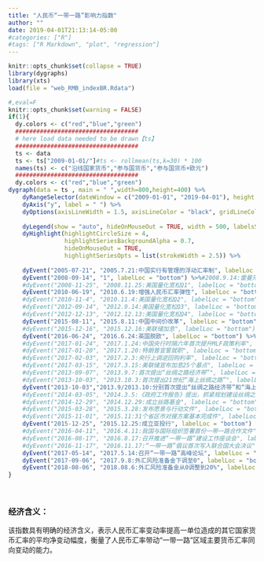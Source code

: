 ```yaml
---
title: "人民币“一带一路”影响力指数"
author: ""
date: 2019-04-01T21:13:14-05:00
#categories: ["R"] 
#tags: ["R Markdown", "plot", "regression"]
---
```


```r
knitr::opts_chunk$set(collapse = TRUE)
library(dygraphs)
library(xts)
load(file = "web_RMB_indexBR.Rdata")
```

```r
#,eval=F
knitr::opts_chunk$set(warning = FALSE)
if(1){
  dy.colors <- c("red","blue","green")
  ###################################
  # here load data needed to be drawn【ts】
  ###################################
  ts <- data 
  ts <- ts["2009-01-01/"]#ts <- rollmean(ts,k=30) * 100
  names(ts) <- c("沿线国家货币","参与国货币","参与国货币+欧元")
  ###################################
  dy.colors <- c("red","blue","green")
dygraph(data = ts , main = " ",width=800,height=400) %>%
    dyRangeSelector(dateWindow = c("2009-01-01", "2019-04-01"), height = 20)  %>%#valueRange = c(min(data)-4, max(data)+4)
    dyAxis("y", label = " ") %>%
    dyOptions(axisLineWidth = 1.5, axisLineColor = "black", gridLineColor = "lightblue", colors = dy.colors, strokeWidth = 2) %>%
    
    dyLegend(show = "auto", hideOnMouseOut = TRUE, width = 500, labelsSeparateLines = FALSE) %>%
    dyHighlight(highlightCircleSize = 4, 
                highlightSeriesBackgroundAlpha = 0.7,
                hideOnMouseOut = TRUE,
                highlightSeriesOpts = list(strokeWidth = 2.5)) %>%
    
    dyEvent("2005-07-21", "2005.7.21:中国实行有管理的浮动汇率制", labelLoc = "bottom") %>%
    dyEvent("2008-09-14", "1", labelLoc = "bottom") %>%#2008.9.14:雷曼兄弟破产
    #dyEvent("2008-11-25", "2008.11.25:美国量化宽松Q1", labelLoc = "bottom") %>%
    dyEvent("2010-06-19", "2010.6.19:增强人民币汇率弹性", labelLoc = "bottom") %>%
    #dyEvent("2010-11-4", "2010.11.4:美国量化宽松Q2", labelLoc = "bottom") %>%
    #dyEvent("2012-09-14", "2012.9.14:美国量化宽松Q3", labelLoc = "bottom") %>%
    #dyEvent("2012-12-13", "2012.12.13:美国量化宽松Q4", labelLoc = "bottom") %>%
    dyEvent("2015-08-11", "2015.8.11:中国中间价改革", labelLoc = "bottom") %>%
    #dyEvent("2015-12-16", "2015.12.16:美联储加息", labelLoc = "bottom") %>%
    dyEvent("2016-06-24", "2016.6.24:英国脱欧", labelLoc = "bottom") %>%
    #dyEvent("2017-01-24", "2017.1.24:中国央行时隔六年首次提升MLF政策利率", labelLoc = "bottom") %>%
    #dyEvent("2017-01-20", "2017.1.20:特朗普宣誓就职", labelLoc = "bottom") %>%
    #dyEvent("2017-02-03", "2017.2.3:央行上调逆回购利率", labelLoc = "bottom") %>%
    #dyEvent("2017-03-15", "2017.3.15:美联储宣布加息25个基点", labelLoc = "bottom") %>%
    #dyEvent("2013-09-07", "2013.9.7:首次提出“丝绸之路经济带”", labelLoc = "bottom") %>%
    #dyEvent("2013-10-03", "2013.10.3:首次提出21世纪“海上丝绸之路”", labelLoc = "bottom") %>%
    dyEvent("2013-10-03","2013.9/2013.10:分别首次提出“丝绸之路经济带”和“海上丝绸之路”", labelLoc = "bottom") %>%
    #dyEvent("2014-03-05", "2014.3.5:《政府工作报告》提出，抓紧规划建设丝绸之路经济带、21世纪海上丝绸之路", labelLoc = "bottom") %>%
    #dyEvent("2014-12-29", "2014.12.29:成立丝路基金", labelLoc = "bottom") %>%
    #dyEvent("2015-03-28", "2015.3.28:发布愿景与行动文件", labelLoc = "bottom") %>%
    #dyEvent("2015-11-01", "2015.11:31个省区市对接方案基本完成件", labelLoc = "bottom") %>%
    dyEvent("2015-12-25", "2015.12.25:成立亚投行", labelLoc = "bottom") %>%
    #dyEvent("2016-04-11", "2016.4.11:我国与国际组织签署首份一带一路合作文件", labelLoc = "bottom") %>%
    #dyEvent("2016-08-17", "2016.8.17:召开推进“一带一路”建设工作座谈会", labelLoc = "bottom") %>%
    #dyEvent("2016-11-17", "2016.11.17:“一带一路”倡议首次写入联合国大会决议", labelLoc = "bottom") %>%
    dyEvent("2017-05-14", "2017.5.14:召开“一带一路”高峰论坛", labelLoc = "bottom") %>%
    dyEvent("2017-09-06", "2017.9.8:外汇风险准备金下调至0", labelLoc = "bottom") %>%
    dyEvent("2018-08-06", "2018.08.6:外汇风险准备金从0调整到20%", labelLoc = "bottom")
}
```

<br>

### 经济含义：

该指数具有明确的经济含义，表示人民币汇率变动率提高一单位造成的其它国家货币汇率的平均净变动幅度，衡量了人民币汇率带动“一带一路”区域主要货币汇率同向变动的能力。


